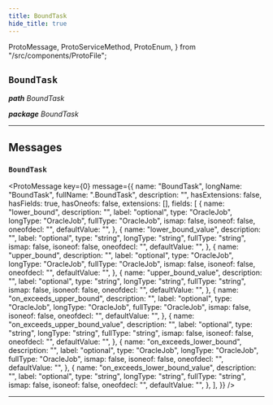 ```yaml
---
title: BoundTask
hide_title: true
---
```


  ProtoMessage,
  ProtoServiceMethod,
  ProtoEnum,
} from "/src/components/ProtoFile";

## `BoundTask`

_**path** BoundTask_

_**package** BoundTask_

---

## Messages

### `BoundTask`

<ProtoMessage
  key={0}
  message={{
    name: "BoundTask",
    longName: "BoundTask",
    fullName: ".BoundTask",
    description: "",
    hasExtensions: false,
    hasFields: true,
    hasOneofs: false,
    extensions: [],
    fields: [
      {
        name: "lower_bound",
        description: "",
        label: "optional",
        type: "OracleJob",
        longType: "OracleJob",
        fullType: "OracleJob",
        ismap: false,
        isoneof: false,
        oneofdecl: "",
        defaultValue: "",
      },
      {
        name: "lower_bound_value",
        description: "",
        label: "optional",
        type: "string",
        longType: "string",
        fullType: "string",
        ismap: false,
        isoneof: false,
        oneofdecl: "",
        defaultValue: "",
      },
      {
        name: "upper_bound",
        description: "",
        label: "optional",
        type: "OracleJob",
        longType: "OracleJob",
        fullType: "OracleJob",
        ismap: false,
        isoneof: false,
        oneofdecl: "",
        defaultValue: "",
      },
      {
        name: "upper_bound_value",
        description: "",
        label: "optional",
        type: "string",
        longType: "string",
        fullType: "string",
        ismap: false,
        isoneof: false,
        oneofdecl: "",
        defaultValue: "",
      },
      {
        name: "on_exceeds_upper_bound",
        description: "",
        label: "optional",
        type: "OracleJob",
        longType: "OracleJob",
        fullType: "OracleJob",
        ismap: false,
        isoneof: false,
        oneofdecl: "",
        defaultValue: "",
      },
      {
        name: "on_exceeds_upper_bound_value",
        description: "",
        label: "optional",
        type: "string",
        longType: "string",
        fullType: "string",
        ismap: false,
        isoneof: false,
        oneofdecl: "",
        defaultValue: "",
      },
      {
        name: "on_exceeds_lower_bound",
        description: "",
        label: "optional",
        type: "OracleJob",
        longType: "OracleJob",
        fullType: "OracleJob",
        ismap: false,
        isoneof: false,
        oneofdecl: "",
        defaultValue: "",
      },
      {
        name: "on_exceeds_lower_bound_value",
        description: "",
        label: "optional",
        type: "string",
        longType: "string",
        fullType: "string",
        ismap: false,
        isoneof: false,
        oneofdecl: "",
        defaultValue: "",
      },
    ],
  }}
/>

---
